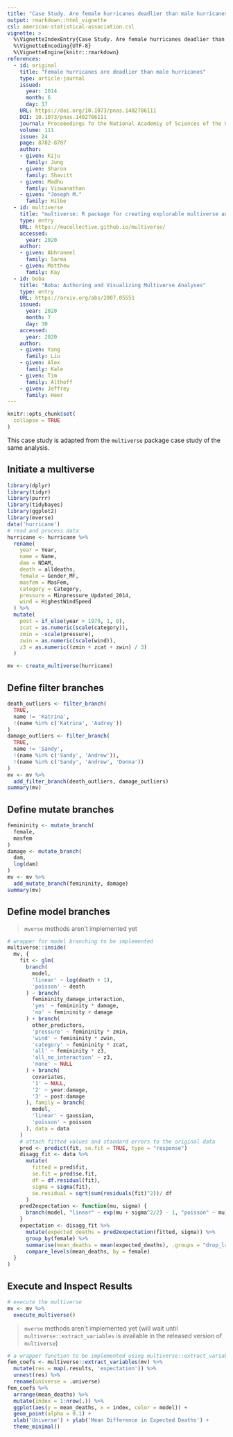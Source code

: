 ```yaml
---
title: "Case Study. Are female hurricanes deadlier than male hurricanes?"
output: rmarkdown::html_vignette
csl: american-statistical-association.csl
vignette: >
  %\VignetteIndexEntry{Case Study. Are female hurricanes deadlier than male hurricanes?}
  %\VignetteEncoding{UTF-8}
  %\VignetteEngine{knitr::rmarkdown}
references:
  - id: original
    title: "Female hurricanes are deadlier than male hurricanes"
    type: article-journal
    issued:
      year: 2014
      month: 6
      day: 17
    URL: https://doi.org/10.1073/pnas.1402786111
    DOI: 10.1073/pnas.1402786111
    journal: Proceeedings fo the National Academiy of Sciences of the United States of America
    volume: 111
    issue: 24
    page: 8782-8787
    author:
    - given: Kiju
      family: Jung
    - given: Sharon
      family: Shavitt
    - given: Madhu
      family: Viswanathan
    - given: "Joseph M."
      family: Hilbe
  - id: multiverse
    title: "multiverse: R package for creating explorable multiverse analysis"
    type: entry
    URL: https://mucollective.github.io/multiverse/
    accessed:
      year: 2020
    author:
    - given: Abhraneel
      family: Sarma
    - given: Matthew
      family: Kay
  - id: boba
    title: "Boba: Authoring and Visualizing Multiverse Analyses"
    type: entry
    URL: https://arxiv.org/abs/2007.05551
    issued:
      year: 2020
      month: 7
      day: 30
    accessed:
      year: 2020
    author:
    - given: Yang
      family: Liu
    - given: Alex
      family: Kale
    - given: Tim
      family: Althoff
    - given: Jeffrey
      family: Heer
---
```


```r
knitr::opts_chunk$set(
  collapse = TRUE
)
```

 This case study is adapted from the `multiverse` package case study of the same analysis.

## Initiate a multiverse

```r
library(dplyr)
library(tidyr)
library(purrr)
library(tidybayes)
library(ggplot2)
library(mverse)
data('hurricane')
# read and process data
hurricane <- hurricane %>%
  rename(
    year = Year,
    name = Name,
    dam = NDAM,
    death = alldeaths,
    female = Gender_MF,
    masfem = MasFem,
    category = Category,
    pressure = Minpressure_Updated_2014,
    wind = HighestWindSpeed
  ) %>%
  mutate(
    post = if_else(year > 1979, 1, 0),
    zcat = as.numeric(scale(category)),
    zmin = -scale(pressure),
    zwin = as.numeric(scale(wind)),
    z3 = as.numeric((zmin + zcat + zwin) / 3)
  )
```

```r
mv <- create_multiverse(hurricane)
```

## Define filter branches

```r
death_outliers <- filter_branch(
  TRUE,
  name != 'Katrina',
  !(name %in% c('Katrina', 'Audrey'))
)
damage_outliers <- filter_branch(
  TRUE,
  name != 'Sandy',
  !(name %in% c('Sandy', 'Andrew')),
  !(name %in% c('Sandy', 'Andrew', 'Donna'))
)
mv <- mv %>%
  add_filter_branch(death_outliers, damage_outliers)
summary(mv)
```

## Define mutate branches

```r
femininity <- mutate_branch(
  female,
  masfem
)
damage <- mutate_branch(
  dam,
  log(dam)
)
mv <- mv %>%
  add_mutate_branch(femininity, damage)
summary(mv)
```

## Define model branches

> `mverse` methods aren't implemented yet

```r
# wrapper for model branching to be implemented
multiverse::inside(
  mv, {
    fit <- glm(
      branch(
        model,
        'linear' ~ log(death + 1),
        'poisson' ~ death
      ) ~ branch(
        femininity_damage_interaction,
        'yes' ~ femininity * damage,
        'no' ~ femininity + damage
      ) + branch(
        other_predictors,
        'pressure' ~ femininity * zmin,
        'wind' ~ femininity * zwin,
        'category' ~ femininity * zcat,
        'all' ~ femininity * z3,
        'all_no_interaction' ~ z3,
        'none' ~ NULL
      ) + branch(
        covariates,
        '1' ~ NULL,
        '2' ~ year:damage,
        '3' ~ post:damage
      ), family = branch(
        model,
        'linear' ~ gaussian,
        'poisson' ~ poisson
      ), data = data
    )
    # attach fitted values and standard errors to the original data
    pred <- predict(fit, se.fit = TRUE, type = "response")
    disagg_fit <- data %>%
      mutate(
        fitted = pred$fit,
        se.fit = pred$se.fit,
        df = df.residual(fit),
        sigma = sigma(fit),
        se.residual = sqrt(sum(residuals(fit)^2))/ df
      )
    pred2expectation <- function(mu, sigma) {
      branch(model, "linear" ~ exp(mu + sigma^2/2) - 1, "poisson" ~ mu)
    }
    expectation <- disagg_fit %>%
      mutate(expected_deaths = pred2expectation(fitted, sigma)) %>%
      group_by(female) %>%
      summarise(mean_deaths = mean(expected_deaths), .groups = "drop_last") %>%
      compare_levels(mean_deaths, by = female)
  }
)
```

## Execute and Inspect Results

```r
# execute the multiverse
mv <- mv %>%
  execute_multiverse()
```

> `mverse` methods aren't implemented yet (will wait until `multiverse::extract_variables` is available in the released version of `multiverse`)

```r
# a wrapper function to be implemented using multiverse::extract_variables
fem_coefs <- multiverse::extract_variables(mv) %>%
  mutate(res = map(.results, 'expectation')) %>%
  unnest(res) %>%
  rename(universe = .universe)
fem_coefs %>%
  arrange(mean_deaths) %>%
  mutate(index = 1:nrow(.)) %>%
  ggplot(aes(y = mean_deaths, x = index, color = model)) +
  geom_point(alpha = 0.1) +
  xlab('Universe') + ylab('Mean Difference in Expected Deaths') +
  theme_minimal()
```
